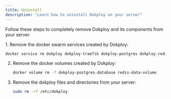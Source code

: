```yaml
---
title: Uninstall
description: "Learn how to uninstall Dokploy on your server"
---
```



Follow these steps to completely remove Dokploy and its components from your server.

<Steps>
<Step>
1. Remove the docker swarm services created by Dokploy:

   ```bash
   docker service rm dokploy dokploy-traefik dokploy-postgres dokploy-redis
   ```
 
</Step>
 
<Step>
 
2. Remove the docker volumes created by Dokploy:

   ```bash
   docker volume rm -f dokploy-postgres-database redis-data-volume
   ```
 
</Step>
 
<Step>

3. Remove the dokploy files and directories from your server:

   ```bash
   sudo rm -rf /etc/dokploy
   ```
 
</Step>
</Steps>